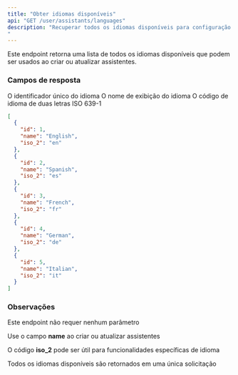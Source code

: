 ```yaml
---
title: "Obter idiomas disponíveis"
api: "GET /user/assistants/languages"
description: "Recuperar todos os idiomas disponíveis para configuração do assistente
"
---
```


Este endpoint retorna uma lista de todos os idiomas disponíveis que podem ser usados ao criar ou atualizar assistentes.

### Campos de resposta

<ResponseField name="data" type="array">
  <Expandable title="Propriedades">
    <ResponseField name="id" type="integer">
      O identificador único do idioma
    </ResponseField>
    <ResponseField name="name" type="string">
      O nome de exibição do idioma
    </ResponseField>
    <ResponseField name="iso_2" type="string">
      O código de idioma de duas letras ISO 639-1
    </ResponseField>
  </Expandable>
</ResponseField>

<ResponseExample>

```json 200 Response
[
  {
    "id": 1,
    "name": "English",
    "iso_2": "en"
  },
  {
    "id": 2,
    "name": "Spanish",
    "iso_2": "es"
  },
  {
    "id": 3,
    "name": "French",
    "iso_2": "fr"
  },
  {
    "id": 4,
    "name": "German",
    "iso_2": "de"
  },
  {
    "id": 5,
    "name": "Italian",
    "iso_2": "it"
  }
]
```

</ResponseExample>

### **Observações**

Este endpoint não requer nenhum parâmetro

Use o campo **name** ao criar ou atualizar assistentes

O código **iso_2** pode ser útil para funcionalidades específicas de idioma

Todos os idiomas disponíveis são retornados em uma única solicitação